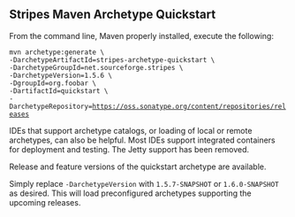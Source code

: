 ==Stripes Maven Archetype Quickstart==

From the command line, Maven properly installed, execute the following:

<code>
mvn archetype:generate \<br>
-DarchetypeArtifactId=stripes-archetype-quickstart \<br>
-DarchetypeGroupId=net.sourceforge.stripes \<br>
-DarchetypeVersion=1.5.6 \<br>
-DgroupId=org.foobar \<br>
-DartifactId=quickstart \<br>
-DarchetypeRepository=https://oss.sonatype.org/content/repositories/releases
</code>

IDEs that support archetype catalogs, or loading of local or remote archetypes, can also be helpful. Most IDEs support integrated containers for deployment and testing. The Jetty support has been removed.

Release and feature versions of the quickstart archetype are available. 

Simply replace <code>-DarchetypeVersion</code> with <code>1.5.7-SNAPSHOT</code> or <code>1.6.0-SNAPSHOT</code> as desired. This will load preconfigured archetypes supporting the upcoming releases.
